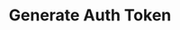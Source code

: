 ---
title: "Generate Auth Token"
description: "Generate redirect url to login user directly"
openapi: "POST /marketplace/user/auth"
--- 